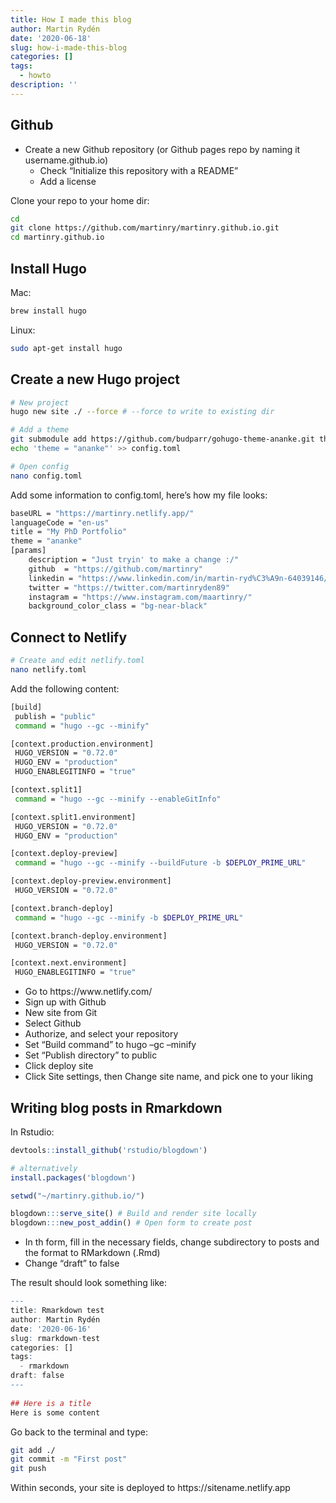 ```yaml
---
title: How I made this blog
author: Martin Rydén
date: '2020-06-18'
slug: how-i-made-this-blog
categories: []
tags:
  - howto
description: ''
---
```




## Github

- Create a new Github repository (or Github pages repo by naming it username.github.io)
	- Check "Initialize this repository with a README"
	- Add a license

Clone your repo to your home dir:
```bash
cd
git clone https://github.com/martinry/martinry.github.io.git
cd martinry.github.io
```


## Install Hugo
Mac:
```bash
brew install hugo
```

Linux:
```bash
sudo apt-get install hugo
```

## Create a new Hugo project 
```bash
# New project
hugo new site ./ --force # --force to write to existing dir

# Add a theme
git submodule add https://github.com/budparr/gohugo-theme-ananke.git themes/ananke
echo 'theme = "ananke"' >> config.toml

# Open config
nano config.toml

```
Add some information to config.toml, here's how my file looks:

```bash
baseURL = "https://martinry.netlify.app/"
languageCode = "en-us"
title = "My PhD Portfolio"
theme = "ananke"
[params]
    description = "Just tryin' to make a change :/"
    github  = "https://github.com/martinry"
    linkedin = "https://www.linkedin.com/in/martin-ryd%C3%A9n-64039146/"
    twitter = "https://twitter.com/martinryden89"
    instagram = "https://www.instagram.com/maartinry/"
    background_color_class = "bg-near-black"
```


## Connect to Netlify
```bash
# Create and edit netlify.toml
nano netlify.toml
```
Add the following content:

```bash
[build]
 publish = "public"
 command = "hugo --gc --minify"

[context.production.environment]
 HUGO_VERSION = "0.72.0"
 HUGO_ENV = "production"
 HUGO_ENABLEGITINFO = "true"

[context.split1]
 command = "hugo --gc --minify --enableGitInfo"

[context.split1.environment]
 HUGO_VERSION = "0.72.0"
 HUGO_ENV = "production"

[context.deploy-preview]
 command = "hugo --gc --minify --buildFuture -b $DEPLOY_PRIME_URL"

[context.deploy-preview.environment]
 HUGO_VERSION = "0.72.0"

[context.branch-deploy]
 command = "hugo --gc --minify -b $DEPLOY_PRIME_URL"

[context.branch-deploy.environment]
 HUGO_VERSION = "0.72.0"

[context.next.environment]
 HUGO_ENABLEGITINFO = "true"
 ```

- Go to https://www.netlify.com/
- Sign up with Github
- New site from Git
- Select Github
- Authorize, and select your repository
- Set "Build command" to hugo --gc --minify
- Set "Publish directory" to public
- Click deploy site
- Click Site settings, then Change site name, and pick one to your liking

## Writing blog posts in Rmarkdown
In Rstudio:
```r
devtools::install_github('rstudio/blogdown')

# alternatively
install.packages('blogdown')

setwd("~/martinry.github.io/")

blogdown:::serve_site() # Build and render site locally
blogdown:::new_post_addin() # Open form to create post

```

- In th form, fill in the necessary fields, change subdirectory to posts and the format to RMarkdown (.Rmd)
- Change "draft" to false

The result should look something like:

```R
---
title: Rmarkdown test
author: Martin Rydén
date: '2020-06-16'
slug: rmarkdown-test
categories: []
tags:
  - rmarkdown
draft: false
---
	
## Here is a title
Here is some content
```

Go back to the terminal and type:
```bash
git add ./
git commit -m "First post"
git push
```

Within seconds, your site is deployed to 
https://sitename.netlify.app